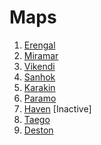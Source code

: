 
# Maps  
 
1. [Erengal](/maps/erengal)  
2. [Miramar](/maps/miramar)  
3. [Vikendi](/maps/vikendi)   
4. [Sanhok](/maps/sanhok) 
5. [Karakin](/maps/karakin)  
6. [Paramo](/maps/paramo) 
7. [Haven](/maps/haven) [Inactive]  
8. [Taego](/maps/taego)  
9. [Deston](/maps/deston)  
